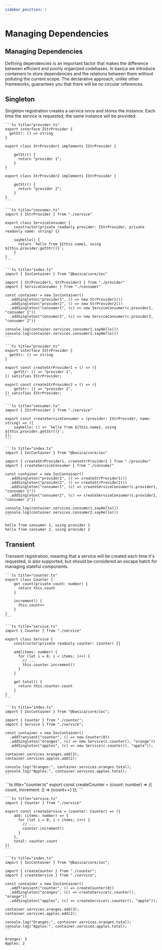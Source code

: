 ```yaml
---
sidebar_position: 1
---
```



# Managing Dependencies

## Managing Dependencies

Defining dependencies is an important factor that makes the difference between efficient and poorly organized codebases.
In basica we introduce containers to store dependencies and the relations between them without polluting the current scope.
The declarative approach, unlike other frameworks, guarantees you that there will be no circular references.

## Singleton

Singleton registration creates a service once and stores the instance. Each time the service is requested, the same instance will be provided.

<Tabs groupId="ts-style">
  <TabItem value="classes" label="Classes">

    ```ts title="provider.ts"
    export interface IStrProvider {
      getStr: () => string
    }

    export class StrProvider1 implements IStrProvider {

        getStr() {
          return "provider 1";
        }
    }

    export class StrProvider2 implements IStrProvider {

        getStr() {
          return "provider 2";
        }
    }
    ```

    ```ts title="consumer.ts"
    import { IStrProvider } from "./service"

    export class ServiceConsumer {
        constructor(private readonly provider: IStrProvider, private readonly name: string) {}

        sayHello() {
          return `hello from ${this.name}, using ${this.provider.getStr()}`;
        }
    }
    ```

    ```ts title="index.ts"
    import { IocContainer } from "@basica/core/ioc"

    import { StrProvider1, StrProvider2 } from "./provider"
    import { ServiceConsumer } from "./consumer"

    const container = new IocContainer()
      .addSingleton("provider1", () => new StrProvider1())
      .addSingleton("provider2", () => new StrProvider2())
      .addSingleton("consumer1", (c) => new ServiceConsumer(c.provider1, "consumer 1"))
      .addSingleton("consumer2", (c) => new ServiceConsumer(c.provider2, "consumer 2"))

    console.log(container.services.consumer1.sayHello())
    console.log(container.services.consumer2.sayHello())
    ```

  </TabItem>
  <TabItem value="objects" label="Object Factory">

    ```ts title="provider.ts"
    export interface IStrProvider {
      getStr: () => string
    }

    export const createStrProvider1 = () => ({
        getStr: () => "provider 1",
    }) satisfies IStrProvider;

    export const createStrProvider2 = () => ({
        getStr: () => "provider 2",
    }) satisfies IStrProvider;
    ```

    ```ts title="consumer.ts"
    import { IStrProvider } from "./service"

    export const createServiceConsumer = (provider: IStrProvider, name: string) => ({
        sayHello: () => `hello from ${this.name}, using ${this.provider.getStr()}`;
    });
    ```

    ```ts title="index.ts"
    import { IocContainer } from "@basica/core/ioc"

    import { createStrProvider1, createStrProvider2 } from "./provider"
    import { createServiceConsumer } from "./consumer"

    const container = new IocContainer()
      .addSingleton("provider1", () => createStrProvider1())
      .addSingleton("provider2", () => createStrProvider2())
      .addSingleton("consumer1", (c) => createServiceConsumer(c.provider1, "consumer 1"))
      .addSingleton("consumer2", (c) => createServiceConsumer(c.provider2, "consumer 2"))

    console.log(container.services.consumer1.sayHello())
    console.log(container.services.consumer2.sayHello())
    ```

  </TabItem>
</Tabs>

```
hello from consumer 1, using provider 1
hello from consumer 2, using provider 2
```

## Transient

Transient registration, meaning that a service will be created each time it's requested, is also supported, but should be considered an escape hatch for managing stateful components.

<Tabs groupId="ts-style">
  <TabItem value="classes" label="Classes">

    ```ts title="counter.ts"
    export class Counter {
        get count(private count: number) {
          return this.count
        }

        increment() {
          this.count++
        }
    }
    ```

    ```ts title="service.ts"
    import { Counter } from "./service"

    export class Service {
        constructor(private readonly counter: Counter) {}

        add(items: number) {
          for (let i = 0; i < items; i++) {
            // ...
            this.counter.increment()
          }
        }

        get total() {
          return this.counter.count
        }
    }
    ```

    ```ts title="index.ts"
    import { IocContainer } from "@basica/core/ioc";

    import { Counter } from "./counter";
    import { Service } from "./service";

    const container = new IocContainer()
      .addTransient("counter", () => new Counter(0))
      .addSingleton("oranges", (c) => new Service(c.counter(), "orange"))
      .addSingleton("apples", (c) => new Service(c.counter(), "apple"));

    container.services.oranges.add(3);
    container.services.apples.add(2);

    console.log("Oranges:", container.services.oranges.total);
    console.log("Apples:", container.services.apples.total);
    ```

  </TabItem>
  <TabItem value="objects" label="Object Factory">
    ```ts title="counter.ts"
    export const createCounter = (count: number) => ({
        count,
        increment: () => {count++}
    });
    ```

    ```ts title="service.ts"
    import { Counter } from "./service"

    export const createService = (counter: Counter) => ({
        add: (items: number) => {
          for (let i = 0; i < items; i++) {
            // ...
            counter.increment()
          }
        },
        total: counter.count
    })
    ```

    ```ts title="index.ts"
    import { IocContainer } from "@basica/core/ioc";

    import { createCounter } from "./counter";
    import { createService } from "./service";

    const container = new IocContainer()
      .addTransient("counter", () => createCounter(0))
      .addSingleton("oranges", (c) => createService(c.counter(), "orange"))
      .addSingleton("apples", (c) => createService(c.counter(), "apple"));

    container.services.oranges.add(3);
    container.services.apples.add(2);

    console.log("Oranges:", container.services.oranges.total);
    console.log("Apples:", container.services.apples.total);
    ```

  </TabItem>
</Tabs>

```
Oranges: 3
Apples: 2
```
